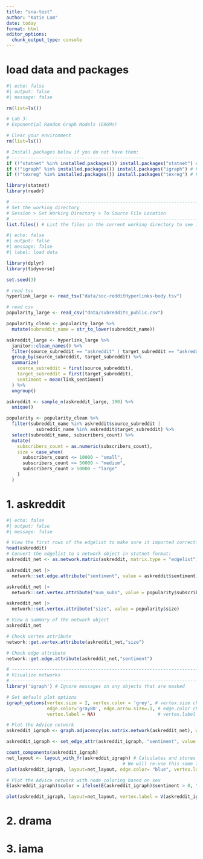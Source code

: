 ```yaml
---
title: "sna-test"
author: "Katie Lam"
date: today 
format: html
editor_options: 
  chunk_output_type: console
---
```


# load data and packages

```r
#| echo: false
#| output: false
#| message: false

rm(list=ls())

# Lab 3:
# Exponential Random Graph Models (ERGMs)

# Clear your environment
rm(list=ls())

# Install packages below if you do not have them:
# -------------------------------------------------
if (!"statnet" %in% installed.packages()) install.packages("statnet") # For fitting ERGMs
if (!"igraph" %in% installed.packages()) install.packages("igraph") # For network plotting
if (!"texreg" %in% installed.packages()) install.packages("texreg") # For printing "nicer" model output

library(statnet)
library(readr)

# -------------------------------------------------------------------------------------------------
# Set the working directory
# Session > Set Working Directory > To Source File Location
# -------------------------------------------------------------------------------------------------
list.files() # List the files in the current working directory to see if you're in the right directory

```


```r
#| echo: false
#| output: false
#| message: false
#| label: load data

library(dplyr) 
library(tidyverse)

set.seed(3)

# read tsv
hyperlink_large <- read_tsv("data/soc-redditHyperlinks-body.tsv")

# read csv
popularity_large <- read_csv("data/subreddits_public.csv")

popularity_clean <- popularity_large %>%
  mutate(subreddit_name = str_to_lower(subreddit_name))

askreddit_large <- hyperlink_large %>%
  janitor::clean_names() %>%
  filter(source_subreddit == "askreddit" | target_subreddit == "askreddit") %>%
  group_by(source_subreddit, target_subreddit) %>%
  summarize(
    source_subreddit = first(source_subreddit),
    target_subreddit = first(target_subreddit),
    sentiment = mean(link_sentiment)
  ) %>%
  ungroup()

askreddit <- sample_n(askreddit_large, 100) %>%
  unique()

popularity <- popularity_clean %>%
  filter(subreddit_name %in% askreddit$source_subreddit | 
           subreddit_name %in% askreddit$target_subreddit) %>%
  select(subreddit_name, subscribers_count) %>%
  mutate(
    subscribers_count = as.numeric(subscribers_count),
    size = case_when(
      subscribers_count <= 10000 ~ "small",
      subscribers_count <= 50000 ~ "medium",
      subscribers_count > 50000 ~ "large"
    )
  )

```


# 1. askreddit
```r
#| echo: false
#| output: false
#| message: false

# View the first rows of the edgelist to make sure it imported correctly:
head(askreddit)
# Convert the edgelist to a network object in statnet format:
askreddit_net <- as.network.matrix(askreddit, matrix.type = "edgelist") 

askreddit_net |> 
  network::set.edge.attribute("sentiment", value = askreddit$sentiment)

askreddit_net |>
  network::set.vertex.attribute("num_subs", value = popularity$subscribers_count)

askreddit_net |>
  network::set.vertex.attribute("size", value = popularity$size)

# View a summary of the network object
askreddit_net

# Check vertex attribute
network::get.vertex.attribute(askreddit_net,"size")

# Check edge attribute
network::get.edge.attribute(askreddit_net,"sentiment")

```


```r
# ----------------------------------------------------------------------------
# Visualize networks
# ----------------------------------------------------------------------------
library('igraph') # Ignore messages on any objects that are masked

# Set default plot options
igraph_options(vertex.size = 2, vertex.color = 'grey', # vertex.size changes the size of nodes; vertex.color changes the color of nodes
               edge.color='gray80', edge.arrow.size=.1, # edge.color changes the color of ties; edge.arrow.size changes the size of tie arrow heads
               vertex.label = NA)                       # vertex.label = NA specifies not to display vertex labels in the plot

# Plot the Advice network
askreddit_igraph <- graph.adjacency(as.matrix.network(askreddit_net), weighted = TRUE) # make an igraph network object from statnet network object

askreddit_igraph <- set_edge_attr(askreddit_igraph, "sentiment", value = askreddit$sentiment)

count_components(askreddit_igraph)
net_layout <- layout_with_fr(askreddit_igraph) # Calculates and stores a spring-embedded layout
                                           # We will re-use this same layout for each plot, so nodes are always in the same place
plot(askreddit_igraph, layout=net_layout, edge.color= "blue", vertex.label = NA)
```


```r
# Plot the Advice network with node coloring based on sex
E(askreddit_igraph)$color = ifelse(E(askreddit_igraph)$sentiment > 0, "green", "red")

plot(askreddit_igraph, layout=net_layout, vertex.label = V(askreddit_igraph)$name, vertex.label.cex = 1)
```


# 2. drama 

# 3. iama


